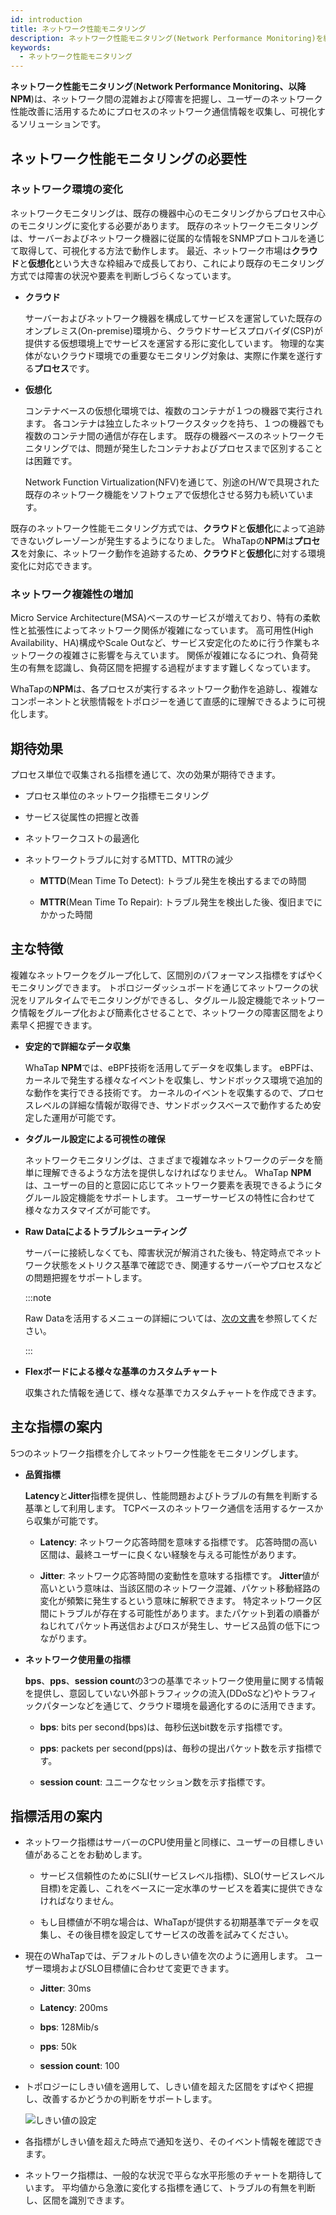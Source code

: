 ```yaml
---
id: introduction
title: ネットワーク性能モニタリング
description: ネットワーク性能モニタリング(Network Performance Monitoring)を紹介します。
keywords:
  - ネットワーク性能モニタリング
---
```


**ネットワーク性能モニタリング**(**Network Performance Monitoring、以降NPM**)は、ネットワーク間の混雑および障害を把握し、ユーザーのネットワーク性能改善に活用するためにプロセスのネットワーク通信情報を収集し、可視化するソリューションです。

## ネットワーク性能モニタリングの必要性

### ネットワーク環境の変化

ネットワークモニタリングは、既存の機器中心のモニタリングからプロセス中心のモニタリングに変化する必要があります。 既存のネットワークモニタリングは、サーバーおよびネットワーク機器に従属的な情報をSNMPプロトコルを通じて取得して、可視化する方法で動作します。 最近、ネットワーク市場は**クラウド**と**仮想化**という大きな枠組みで成長しており、これにより既存のモニタリング方式では障害の状況や要素を判断しづらくなっています。

- **クラウド**

  サーバーおよびネットワーク機器を構成してサービスを運営していた既存のオンプレミス(On-premise)環境から、クラウドサービスプロバイダ(CSP)が提供する仮想環境上でサービスを運営する形に変化しています。 物理的な実体がないクラウド環境での重要なモニタリング対象は、実際に作業を遂行する**プロセス**です。

- **仮想化**

  コンテナベースの仮想化環境では、複数のコンテナが１つの機器で実行されます。 各コンテナは独立したネットワークスタックを持ち、１つの機器でも複数のコンテナ間の通信が存在します。 既存の機器ベースのネットワークモニタリングでは、問題が発生したコンテナおよびプロセスまで区別することは困難です。

  Network Function Virtualization(NFV)を通じて、別途のH/Wで具現された既存のネットワーク機能をソフトウェアで仮想化させる努力も続いています。

既存のネットワーク性能モニタリング方式では、**クラウド**と**仮想化**によって追跡できないグレーゾーンが発生するようになりました。 WhaTapの**NPM**は**プロセス**を対象に、ネットワーク動作を追跡するため、**クラウド**と**仮想化**に対する環境変化に対応できます。

### ネットワーク複雑性の増加

Micro Service Architecture(MSA)ベースのサービスが増えており、特有の柔軟性と拡張性によってネットワーク関係が複雑になっています。 高可用性(High Availability、HA)構成やScale Outなど、サービス安定化のために行う作業もネットワークの複雑さに影響を与えています。 関係が複雑になるにつれ、負荷発生の有無を認識し、負荷区間を把握する過程がますます難しくなっています。

WhaTapの**NPM**は、各プロセスが実行するネットワーク動作を追跡し、複雑なコンポーネントと状態情報をトポロジーを通じて直感的に理解できるように可視化します。

## 期待効果

プロセス単位で収集される指標を通じて、次の効果が期待できます。

- プロセス単位のネットワーク指標モニタリング

- サービス従属性の把握と改善

- ネットワークコストの最適化

- ネットワークトラブルに対するMTTD、MTTRの減少

  - **MTTD**(Mean Time To Detect): トラブル発生を検出するまでの時間

  - **MTTR**(Mean Time To Repair): トラブル発生を検出した後、復旧までにかかった時間

## 主な特徴

複雑なネットワークをグループ化して、区間別のパフォーマンス指標をすばやくモニタリングできます。 トポロジーダッシュボードを通じてネットワークの状況をリアルタイムでモニタリングができるし、タグルール設定機能でネットワーク情報をグループ化および簡素化させることで、ネットワークの障害区間をより素早く把握できます。

- **安定的で詳細なデータ収集**

  WhaTap **NPM**では、eBPF技術を活用してデータを収集します。 eBPFは、カーネルで発生する様々なイベントを収集し、サンドボックス環境で追加的な動作を実行できる技術です。 カーネルのイベントを収集するので、プロセスレベルの詳細な情報が取得でき、サンドボックスベースで動作するため安定した運用が可能です。

- **タグルール設定による可視性の確保**

  ネットワークモニタリングは、さまざまで複雑なネットワークのデータを簡単に理解できるような方法を提供しなければなりません。 WhaTap **NPM**は、ユーザーの目的と意図に応じてネットワーク要素を表現できるようにタグルール設定機能をサポートします。 ユーザーサービスの特性に合わせて様々なカスタマイズが可能です。

- **Raw Dataによるトラブルシューティング**

  サーバーに接続しなくても、障害状況が解消された後も、特定時点でネットワーク状態をメトリクス基準で確認でき、関連するサーバーやプロセスなどの問題把握をサポートします。

  :::note

  Raw Dataを活用するメニューの詳細については、[次の文書](analysis-tcp-udp-sessions)を参照してください。

  :::

- **Flexボードによる様々な基準のカスタムチャート**

  収集された情報を通じて、様々な基準でカスタムチャートを作成できます。

## 主な指標の案内

5つのネットワーク指標を介してネットワーク性能をモニタリングします。

- **品質指標**

  **Latency**と**Jitter**指標を提供し、性能問題およびトラブルの有無を判断する基準として利用します。 TCPベースのネットワーク通信を活用するケースから収集が可能です。

  - **Latency**: ネットワーク応答時間を意味する指標です。 応答時間の高い区間は、最終ユーザーに良くない経験を与える可能性があります。

  - **Jitter**: ネットワーク応答時間の変動性を意味する指標です。 **Jitter**値が高いという意味は、当該区間のネットワーク混雑、パケット移動経路の変化が頻繁に発生するという意味に解釈できます。 特定ネットワーク区間にトラブルが存在する可能性があります。またパケット到着の順番がねじれてパケット再送信およびロスが発生し、サービス品質の低下につながります。

- **ネットワーク使用量の指標**

  **bps**、**pps**、**session count**の3つの基準でネットワーク使用量に関する情報を提供し、意図していない外部トラフィックの流入(DDoSなど)やトラフィックパターンなどを通じて、クラウド環境を最適化するのに活用できます。

  - **bps**: bits per second(bps)は、毎秒伝送bit数を示す指標です。

  - **pps**: packets per second(pps)は、毎秒の提出パケット数を示す指標です。

  - **session count**: ユニークなセッション数を示す指標です。

## 指標活用の案内

- ネットワーク指標はサーバーのCPU使用量と同様に、ユーザーの目標しきい値があることをお勧めします。

  - サービス信頼性のためにSLI(サービスレベル指標)、SLO(サービスレベル目標)を定義し、これをベースに一定水準のサービスを着実に提供できなければなりません。

  - もし目標値が不明な場合は、WhaTapが提供する初期基準でデータを収集し、その後目標を設定してサービスの改善を試みてください。

- 現在のWhaTapでは、デフォルトのしきい値を次のように適用します。 ユーザー環境およびSLO目標値に合わせて変更できます。

  - **Jitter**: 30ms

  - **Latency**: 200ms

  - **bps**: 128Mib/s

  - **pps**: 50k

  - **session count**: 100

- トポロジーにしきい値を適用して、しきい値を超えた区間をすばやく把握し、改善するかどうかの判断をサポートします。

  ![しきい値の設定](/img/npm-threshold-sample.png)

- 各指標がしきい値を超えた時点で通知を送り、そのイベント情報を確認できます。

- ネットワーク指標は、一般的な状況で平らな水平形態のチャートを期待しています。 平均値から急激に変化する指標を通じて、トラブルの有無を判断し、区間を識別できます。
